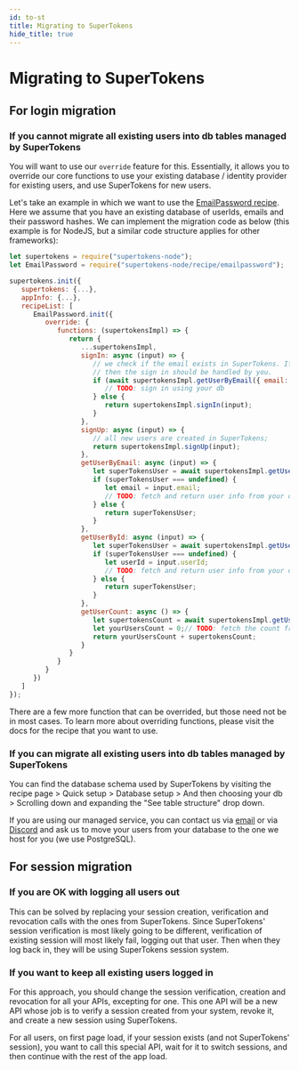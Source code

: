 ```yaml
---
id: to-st
title: Migrating to SuperTokens
hide_title: true
---
```


# Migrating to SuperTokens

## For login migration

### If you cannot migrate all existing users into db tables managed by SuperTokens

You will want to use our `override` feature for this. Essentially, it allows you to override our core functions to use your existing database / identity provider for existing users, and use SuperTokens for new users.

Let's take an example in which we want to use the [EmailPassword recipe](/docs/emailpassword/introduction). Here we assume that you have an existing database of userIds, emails and their password hashes. We can implement the migration code as below (this example is for NodeJS, but a similar code structure applies for other frameworks):

```js title="NodeJS"
let supertokens = require("supertokens-node");
let EmailPassword = require("supertokens-node/recipe/emailpassword");

supertokens.init({
   supertokens: {...},
   appInfo: {...},
   recipeList: [
      EmailPassword.init({
         override: {
            functions: (supertokensImpl) => {
               return {
                  ...supertokensImpl,
                  signIn: async (input) => {
                     // we check if the email exists in SuperTokens. If not,
                     // then the sign in should be handled by you.
                     if (await supertokensImpl.getUserByEmail({ email: input.email }) === undefined) {
                        // TODO: sign in using your db
                     } else {
                        return supertokensImpl.signIn(input);
                     }
                  },
                  signUp: async (input) => {
                     // all new users are created in SuperTokens;
                     return supertokensImpl.signUp(input);
                  },
                  getUserByEmail: async (input) => {
                     let superTokensUser = await supertokensImpl.getUserByEmail(input);
                     if (superTokensUser === undefined) {
                        let email = input.email;
                        // TODO: fetch and return user info from your database...
                     } else {
                        return superTokensUser;
                     }
                  },
                  getUserById: async (input) => {
                     let superTokensUser = await supertokensImpl.getUserById(input);
                     if (superTokensUser === undefined) {
                        let userId = input.userId;
                        // TODO: fetch and return user info from your database...
                     } else {
                        return superTokensUser;
                     }
                  },
                  getUserCount: async () => {
                     let supertokensCount = await supertokensImpl.getUserCount();
                     let yourUsersCount = 0;// TODO: fetch the count from your db
                     return yourUsersCount + supertokensCount;
                  }
               }
            }
         }
      })
   ]
});
```

There are a few more function that can be overrided, but those need not be in most cases. To learn more about overriding functions, please visit the docs for the recipe that you want to use.

### If you can migrate all existing users into db tables managed by SuperTokens

You can find the database schema used by SuperTokens by visiting the recipe page > Quick setup > Database setup > And then choosing your db > Scrolling down and expanding the "See table structure" drop down.

If you are using our managed service, you can contact us via [email](mailto:team@supertokens.io) or via [Discord](https://supertokens.io/discord) and ask us to move your users from your database to the one we host for you (we use PostgreSQL).


## For session migration

### If you are OK with logging all users out

This can be solved by replacing your session creation, verification and revocation calls with the ones from SuperTokens. Since SuperTokens' session verification is most likely going to be different, verification of existing session will most likely fail, logging out that user. Then when they log back in, they will be using SuperTokens session system.


### If you want to keep all existing users logged in

For this approach, you should change the session verification, creation and revocation for all your APIs, excepting for one. This one API will be a new API whose job is to verify a session created from your system, revoke it, and create a new session using SuperTokens.

For all users, on first page load, if your session exists (and not SuperTokens' session), you want to call this special API, wait for it to switch sessions, and then continue with the rest of the app load.


<!-- [comment]: <> (TODO:)
[comment]: <> (Auth0)
[comment]: <> (Cognito)
[comment]: <> (Okta) -->